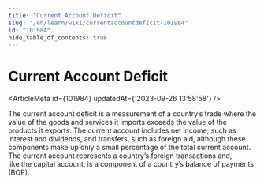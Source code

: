 ```yaml
---
title: "Current Account Deficit"
slug: "/en/learn/wiki/currentaccountdeficit-101984"
id: "101984"
hide_table_of_contents: true
---
```



# Current Account Deficit

<ArticleMeta id={101984} updatedAt={'2023-09-26 13:58:58'} />
<div className='border-solid border-b border-t-0 my-4 border-[var(--ifm-color-gray-300)]' />

The current account deficit is a measurement of a country’s trade where the value of the goods and services it imports exceeds the value of the products it exports. The current account includes net income, such as interest and dividends, and transfers, such as foreign aid, although these components make up only a small percentage of the total current account. The current account represents a country’s foreign transactions and, like the capital account, is a component of a country’s balance of payments (BOP).
